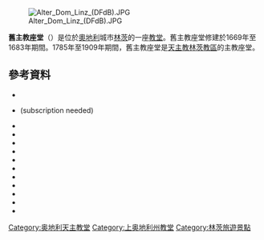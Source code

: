 [[File:Alter_Dom_Linz_(DFdB).JPG|thumb]]

'''舊主教座堂'''（{{lang-de|Alter Dom}}）是位於[[奧地利|奧地利]]城市[[林茨|林茨]]的一座[[教堂|教堂]]。舊主教座堂修建於1669年至1683年期間。1785年至1909年期間，舊主教座堂是[[天主教林茨教區|天主教林茨教區]]的主教座堂。
==參考資料==
{{refbegin}}
*{{cite web|ref={{harvid|Alter Dom: sacred destinations}}|url=http://www.sacred-destinations.com/austria/linz-alter-dom|title=Alter Dom (Ignatiuskirche), Linz|work=sacred destinations|accessdate=2013-12-03|archive-date=2020-11-25|archive-url=https://web.archive.org/web/20201125160531/http://www.sacred-destinations.com/austria/linz-alter-dom|dead-url=no}}
*{{cite web|ref=harv
 |last=Bellingham|first=Jane|year=2011|title=Equale (aequale)|url=http://www.oxfordmusiconline.com/subscriber/article/opr/t114/e2296
 |work=Oxford Companion to Music|publisher=Oxford Music Online|accessdate=August 2011}} (subscription needed)
*{{cite web|ref={{harvid|Benediktinerstift: Marktgemeinde Garsten}}|url=http://www.garsten.at/system/web/sonderseite.aspx?menuonr=218261253&detailonr=218261253|title=Benediktinerstift|publisher=Marktgemeinde Garsten|accessdate=2013-12-03|language=de|archive-date=2013-12-06|archive-url=https://web.archive.org/web/20131206150904/http://www.garsten.at/system/web/sonderseite.aspx?menuonr=218261253&detailonr=218261253|dead-url=no}}
*{{cite book|ref=harv|last=Broman|first=Thomas H.|title=The Transformation of German Academic Medicine, 1750-1820|url=http://books.google.com/books?id=pWm9aVk2fBwC&pg=PA58|accessdate=2013-12-03|date=2002-08-22|publisher=Cambridge University Press|isbn=978-0-521-52457-5|archive-date=2014-01-03|archive-url=https://web.archive.org/web/20140103181817/http://books.google.com/books?id=pWm9aVk2fBwC&pg=PA58|dead-url=no}}
*{{cite web |ref={{harvid|Diözesangeschichte: Linzer Mariendom}} url=http://www.dioezese-linz.at/redaktion/index.php?page_new=2740|language=de
 |title=Diözesangeschichte|publisher=Linzer Mariendom|accessdate=2013-12-03}}
*{{cite book|ref=harv|author=DK Publishing|title=DK Eyewitness Travel Guide: Austria|url=http://books.google.com/books?id=q9wLHcNXzDgC&pg=PA192|accessdate=2013-12-03|date=2010-05-03|publisher=Penguin|isbn=978-0-7566-7401-4|archive-date=2014-01-03|archive-url=https://web.archive.org/web/20140103182154/http://books.google.com/books?id=q9wLHcNXzDgC&pg=PA192|dead-url=no}}
*{{cite web|ref={{harvid|Ein Blick in die Geschichte: Linzer Mariendom}}|url=http://www.dioezese-linz.at/redaktion/index.php?page_new=2720|language=de|title=Ein Blick in die Geschichte|publisher=Linzer Mariendom|accessdate=2013-12-03|deadurl=yes|archiveurl=https://web.archive.org/web/20131208074302/http://www.dioezese-linz.at/redaktion/index.php?page_new=2720|archivedate=2013-12-08}}
*{{cite book|ref=harv|last=Gault|first=Dermot|title=The New Bruckner: Compositional Development and the Dynamics of Revision|url=http://books.google.com/books?id=0DQ8k0VTXwMC&pg=PA12|accessdate=2013-12-03|year=2011|publisher=Ashgate Publishing, Ltd.|isbn=978-1-4094-2088-0|archive-date=2014-01-03|archive-url=https://web.archive.org/web/20140103182131/http://books.google.com/books?id=0DQ8k0VTXwMC&pg=PA12|dead-url=no}}
*{{cite book|ref=harv|last=Green|first=Jonathan D.|title=A Conductor's Guide to Nineteenth-century Choral-orchestral Works|url=http://books.google.com/books?id=lWovQaWMoLkC&pg=PA127|accessdate=2013-12-03|year=2008|publisher=Scarecrow Press|isbn=978-0-8108-6046-9|archive-date=2014-01-03|archive-url=https://web.archive.org/web/20140103182115/http://books.google.com/books?id=lWovQaWMoLkC&pg=PA127|dead-url=no}}
*{{cite web|ref={{harvid|Jesuitenkirche / Alter Dom: Linz Tourism}}|url=http://www.linz.at/english/Tourism/1122.asp|title=Jesuitenkirche / Alter Dom (Old Cathedral)|work=Linz Tourism|accessdate=2013-12-03|archive-date=2016-09-16|archive-url=https://web.archive.org/web/20160916180834/http://www.linz.at/english/Tourism/1122.asp|dead-url=yes}}
*{{cite book|ref=harv
 |last=Lins|first=Joseph|title=The Catholic Encyclopedia: Laprade-Mass|url=http://books.google.com/books?id=sviU0hBI3k4C|accessdate=2013-12-05
 |year=1950|publisher=Appleton|chapter=DIOCESE OF LINZ (LINCIENSIS)}}
*{{cite web|ref={{harvid|Old Cathedral in Linz: potolkimaker}}|url=http://www.potolkimaker.com/second/Linz/old-cathedral-in-linz.html|title=Old Cathedral in Linz|work=potolkimaker|date=18 August 2012|accessdate=2013-12-03|archive-url=https://web.archive.org/web/20131207113616/http://www.potolkimaker.com/second/Linz/old-cathedral-in-linz.html|archive-date=2013-12-07|dead-url=yes}}
*{{cite book|ref=harv|last=Randel|first=Don Michael|title=The Harvard Biographical Dictionary of Music|url=http://books.google.com/books?id=jEGpMqRcQjIC&pg=PA113|accessdate=2013-12-03|year=1996|publisher=Harvard University Press|isbn=978-0-674-37299-3|archive-date=2014-01-03|archive-url=https://web.archive.org/web/20140103182118/http://books.google.com/books?id=jEGpMqRcQjIC&pg=PA113|dead-url=no}}

[[Category:奥地利天主教堂|Category:奥地利天主教堂]]
[[Category:上奥地利州教堂|Category:上奥地利州教堂]]
[[Category:林茨旅遊景點|Category:林茨旅遊景點]]